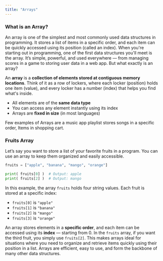 ```yaml
---
title: "Arrays"
---
```


### What is an Array?

An array is one of the simplest and most commonly used data structures in programming. It stores a list of items in a specific order, and each item can be quickly accessed using its position (called an index). When you're starting out in programming, one of the first data structures you'll meet is the array. It’s simple, powerful, and used everywhere — from managing scores in a game to storing user data in a web app. But what exactly is an array?

An **array** is a **collection of elements stored at contiguous memory locations**. Think of it as a row of lockers, where each locker (position) holds one item (value), and every locker has a number (index) that helps you find what's inside.

- All elements are of the **same data type**
- You can access any element instantly using its index
- Arrays are **fixed in size** (in most languages)

Few examples of Arrays are a music app playlist stores songs in a specific order,  Items in shopping cart.

### Fruits Array

Let’s say you want to store a list of your favorite fruits in a program. You can use an array to keep them organized and easily accessible.

```python
fruits = ["apple", "banana", "mango", "orange"]

print( fruits[0] )  # Output: apple
print( fruits[2] )  # Output: mango
```

In this example, the array `fruits` holds four string values. Each fruit is stored at a specific index:

- `fruits[0]` is `"apple"`
- `fruits[1]` is `"banana"`
- `fruits[2]` is `"mango"`
- `fruits[3]` is `"orange"` 

An array stores elements in a **specific order**, and each item can be accessed using its **index** — starting from 0. In the `fruits` array, if you want the third fruit, you simply use `fruits[2]`. This makes arrays ideal for situations where you need to organize and retrieve items quickly using their position in a list. Arrays are efficient, easy to use, and form the backbone of many other data structures.